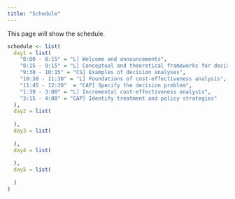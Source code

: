 ```yaml
---
title: "Schedule"
---
```


This page will show the schedule.

```r
schedule <- list(
  day1 = list(
    "8:00 - 8:15" = "L] Welcome and announcements",
    "8:15 - 9:15" = "L] Conceptual and theoretical frameworks for decision modeling",
    "9:30 - 10:15" = "CS] Examples of decision analyses",
    "10:30 - 11:30" = "L] Foundations of cost-effectiveness analysis",
    "11:45 - 12:30"  = "CAP] Specify the decision problem",
    "1:30 - 3:00" = "L] Incremental cost-effectiveness analysis",
    "3:15 - 4:00" = "CAP] Identify treatment and policy strategies"
  ), 
  day2 = list(
    
  ), 
  day3 = list(
    
  ), 
  day4 = list(
    
  ), 
  day5 = list(
    
  )
)
```

